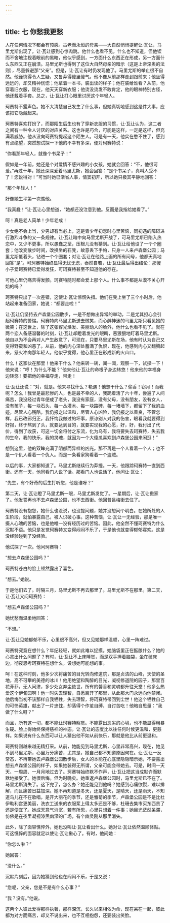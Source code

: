 ```yaml
---
---
---
```

title: 七 你愁我更愁
---




人在任何情况下都会有预感。古老而永恒的母亲——大自然悄悄提醒让·瓦让，马里尤斯出现了。让·瓦让感到心惊肉跳。他什么也看不见，什么也不知道，但他锲而不舍地注视着眼前的黑暗，他似乎感到，一方面什么东西正在形成，另一方面什么东西又正在崩溃。马里尤斯也得到了这位大自然母亲的暗示（这是上帝深奥的法则），尽量躲避那“父亲”。但是，让·瓦让有时仍发现他了。马里尤斯的举止很不自然。他谨慎得令人生疑，又鲁莽得傻里傻气。他不像从前那样走到跟前来；他坐得远远的，却又精神恍惚；他拿着一本书，装出读的样子；他在装给谁看？从前，他穿着旧衣服，现在，他天天穿新衣服；他烫没烫发不敢肯定，他的眼神特别古怪，他还戴着手套。总之，让·瓦让打心眼里讨厌这个年轻人。

珂赛特不露声色。她不大清楚自己发生了什么事，但她真切地感到这是件大事，应该把它隐藏起来。

珂赛特喜欢打扮了，而那陌生后生也有了穿新衣服的习惯，让·瓦让认为，这二者之间有一种令人讨厌的对应关系。这也许是巧合，可能是这样，一定是这样，但充满着威胁。他从没向珂赛特提起这个陌生人。可是有一天，他实在憋不住了，感到有点绝望，突然想试探一下他的不幸有多深，便对珂赛特说：

“你看那年轻人，就像个书呆子！”

假如是一年前，她还是个对爱情不感兴趣的小女孩，她就会回答：“不，他很可爱。”再过十年，她还深深爱着马里尤斯，她会回答：“是个书呆子，真叫人受不了！您说得对！”可当时她已渐省人事，情窦初开，所以她只极其平静地回答：

“那个年轻人！”

好像她生平第一次瞧他。

“我真蠢！”让·瓦让心里想道，“她都还没注意到他。反而是我指给她看了。”

呵！真是老人简单！少年老成！

少女绝不会上当，少男却有当必上，这是青少年初恋时心里苦恼，同初遇的障碍进行激烈斗争的又一条规律。让·瓦让暗中向马里尤斯开战了，可马里尤斯已陷入热恋中，又少不更事，所以愚蠢之至，压根儿没有猜到。让·瓦让给他设了一个个圈套；他改变散步时间，改换坐的石凳，故意丢下手帕，只身一人来卢森堡公园；马里尤斯低着头，钻进一个个圈套；对让·瓦让在他路上画的所有问号，他都天真地回答“是”。可珂赛特始终显得无忧无虑，泰然自若，让·瓦让最后得出结论：那傻小子爱珂赛特已爱得发狂，可珂赛特甚至不知道他的存在。

可他心里仍痛苦得发颤。珂赛特随时都会爱上那个人。什么事不都是从漠不关心开始的吗？

珂赛特只出了一次差错，这使让·瓦让惊慌失措。他们在凳上坐了三个小时后，他站起来准备回家，她说：“都要走啦！”

让·瓦让仍坚持去卢森堡公园散步，一是不想做出异常的举动，二是尤其担心会引起珂赛特的警惕。珂赛特向马里尤斯送去微笑，而心醉神迷的马里尤斯只看见她的微笑；在这世上，除了这张容光焕发、美丽动人的脸外，他什么也看不见了。就在两个恋人备感温馨的时刻，让·瓦让却瞪着发光的眼睛，恶狠狠地盯着马里尤斯。他自以为不会再对人产生敌意了，可现在，只要马里尤斯在场，他有时认为自己又变得野蛮和凶恶了。从前，他的内心深处蓄满了仇恨，现在，他感到内心又翻腾起来，怒火冲向那年轻人。他似乎觉得，他心里正在形成新的火山口。

什么！这家伙在那里！他来干什么？他来转一转，闻一闻，观察一下，试探一下！他来说：“哼！为什么不能？”他来他让·瓦让的命根子身边转悠！他来他的幸福身边转悠！要把他的幸福夺走，带走！

让·瓦让还说：“对，就是。他来寻找什么？艳遇！他想干什么？偷香！窃月！而我呢？怎么！我曾是最悲惨的人，也是最不幸的人，我跪着活了六十年，尝遍了人间痛苦，我没经过青年便成了老头，我没有家庭，没有父母，没有朋友，没有女人，没有孩子，每一块石头、每一丛灌木、每一块路碑、每一堵墙下，都留下了我的血迹，尽管人心残酷，我仍报之以温和，尽管人心凶险，我仍报之以善良，不管怎样，我已改邪归正，我忏悔我做过的坏事，原谅别人对我的伤害，眼看我就要得到好报，终于熬到了头，就要达到目的，就要实现我的心愿，好，好，我付出了代价，得到了收获，可这一切全将付之东流，化为乌有，我将要失去珂赛特，失去我的生命，我的快乐，我的灵魂，就因为一个大傻瓜喜欢到卢森堡公园来闲逛！”

想到这里，他的双眸充满了阴郁而异样的凶光。那不再是一个人看着一个人；也不是一个仇人看着一个仇人。而是一条看家狗看着一个盗贼。

以后的事，大家都知道了。马里尤斯继续行为莽撞。一天，他跟踪珂赛特一直到西街。还有一天，他同看门人说了话。那看门人也说话了，他问让·瓦让：

“先生，有个好奇的后生打听您，他是谁呀？”

第二天，让·瓦让瞪了马里尤斯一眼，马里尤斯发觉了。一星期后，让·瓦让搬家了。他发誓再也不去卢森堡公园，也不去西街。他回普吕梅街去住了。

珂赛特没有抱怨，她什么也没说，也没提问题，她并没想问个明白。在她所处的人生阶段，就怕暴露自己，被人识破心事。这种苦恼，让·瓦让一无经验，那是唯一摄人心魄的苦恼，也是他唯一没有经历过的苦恼。因此，他全然不懂珂赛特为什么沉默不语。他只是发觉珂赛特又变得闷闷不乐了，于是他也就变得郁郁寡欢。这是没经验碰到了没经验。

他试探了一次。他问珂赛特：

“想去卢森堡公园吗？”

珂赛特苍白的脸上顿然露出了喜色。

“想去。”她说。

于是他们去了。时隔三月，马里尤斯不再去那里了。马里尤斯不在那里。第二天，让·瓦让又问珂赛特：

“想去卢森堡公园吗？”

她忧愁而温柔地回答：

“不想。”

让·瓦让见她郁郁不乐，心里很不高兴，但又见她那样温顺，心里一阵难过。

珂赛特究竟在想什么？年纪轻轻，就如此难以捉摸。她脑袋里正在酝酿什么？她的心灵出什么问题了？有时，让·瓦让不上床睡觉，而是双手捧着脑袋，坐在破床边，彻夜思考珂赛特在想什么，设想她可能想的事。

呵！在这种时刻，他多少次将痛苦的目光转向修道院，那是贞洁的山峰，天使的圣地，高不可攀的美德的冰川！他用绝望和陶醉的目光，凝视修道院的园子，那里百花菲菲，无人问津，多少处女弃尘绝世，所有的馨香和灵魂都升往天堂！他多么热爱这个伊甸园啊！他一时失去理智，自愿离开了那里，从此那大门永远向他禁闭。他后悔当初不该那样自我牺牲，失去理智，将珂赛特带回到尘世！他这个牺牲自己的可怜英雄，献出了一片忠忱，却落得个作茧自缚，自讨苦吃！他暗自思量：“我做了什么呀？”

而且，所有这一切，都不能让珂赛特察觉。不能露出恶劣的心境，也不能显得粗暴生硬。脸上得始终保持慈祥的神态。让·瓦让的态度比以往任何时候更温和，更慈祥。如果说有什么东西可以让人猜出他不如从前快乐，那就是他比从前更温和。

珂赛特则越来越无精打采。从前，她能见到马里尤斯，心里非常高兴，现在，她见不到马里尤斯，心里万分痛苦，尤其是，她自己都不知道原因何在。让·瓦让一反常态，不再带她去卢森堡公园散步后，女人的本能在心底里隐隐暗示她，不要露出想去卢森堡公园的样子，如果她装得无所谓，父亲可能会带她去。可是，时间一天天、一周周、一月月地过去了。珂赛特始终默不作声，让·瓦让把这当成默许而默默地接受了。她很后悔。但为时晚矣。她重返卢森堡公园时，马里尤斯已不在了。马里尤斯消失了。这下完了，怎么办？她还能见到他吗？她感到心痛欲裂，难以排解，而且痛苦日益加深。她不再知道是冬天，还是夏天，是晴天，还是雨天，不知道鸟儿在不在歌唱，是开大丽花的季节，还是雏菊的季节，卢森堡公园是不是比杜伊勒利宫更美丽，洗衣工送来的衣服浆上得太多还是不够，杜珊去集市买东西贵了还是便宜了。她成天意气消沉，若有所思，心里只想着一件事；她目光茫然呆滞，仿佛是在夜里凝视漆黑幽深的广场，有个幽灵刚从那里消失。

此外，除了面容憔悴外，她也没叫让·瓦让看出什么。她对让·瓦让依然温顺体贴。可这憔悴的面容就足以使让·瓦让揪心了。有时，他问她：

“你怎么啦？”

她回答：

“没什么。”

沉默片刻后，因为她猜到他也在闷闷不乐，于是又说：

“您呢，父亲，您是不是有什么心事？”

“我？没有。”他说。

这两个人彼此爱得那样执著，那样深沉，长久以来相依为命，现在呆在一起，彼此都为对方而痛苦，却又不说出来，也不互相抱怨，还要装出笑脸。